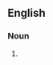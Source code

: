 {{also|doomsday device}}
==English==

===Noun===
{{en-noun}}
# {{alternative spelling of|doomsday device|lang=en}}